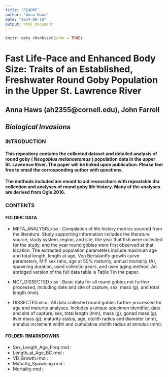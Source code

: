 ```yaml
---
title: "README"
author: "Anna Haws"
date: "2024-08-19"
output: html_document
---
```


```r
knitr::opts_chunk$set(echo = TRUE)
```

# Fast Life-Pace and Enhanced Body Size: Traits of an Established, Freshwater Round Goby Population in the Upper St. Lawrence River

## Anna Haws (ah2355@cornell.edu), John Farrell

## <i> Biological Invasions </i>

### INTRODUCTION
#### This repository contains the collected dataset and detailed analysis of round goby (<i> Neogobius melanostomus </i>) population data in the upper St. Lawrence River. The paper will be linked upon publication. Please feel free to email the corresponding author with questions.

#### The methods included are meant to aid researchers with repeatable dta collection and analyses of round goby life history. Many of the analyses are derived from Ogle 2016.

### CONTENTS
#### FOLDER: DATA

- META_ANALYSIS.xlsx : Compilation of life history metrics sourced from the literature. Study supporting information includes the literature source, study system, region, and site, the year that fish were collected for the study, and the year round gobies were first observed at that location. The extracted population parameters include maximum age and total length, length at age, Von Bertalanffy growth curve parameters, M:F sex ratio, age at 50% maturity, annual mortality (A), spawning duration, used collectio gears, and used aging method. An abridged version of the full data table is Table 1 in the paper.

- NOT_DISSECTED.xlsx : Basic data for all round gobies not further processed, including date and site of capture, sex, mass (g), and total length (mm).

- DISSECTED.xlsx : All data collected round gobies further processed for age and maturity analyses. Includes a unique specimen identifier, date and site of capture, sex, total length (mm), mass (g), gonad mass (g), liver mass (g), maturity status, age, otolith radius and diameter (mm), annulus increment width and cumulative otolith radius at annulus (mm).



#### FOLDER: RMARKDOWNS
- Sex_Length_Age_Freq.rmd :
- Length_at_Age_BC.rmd : 
- VB_Growth.rmd :
- Maturity_Spawning.rmd :
- Mortality.rmd : 

